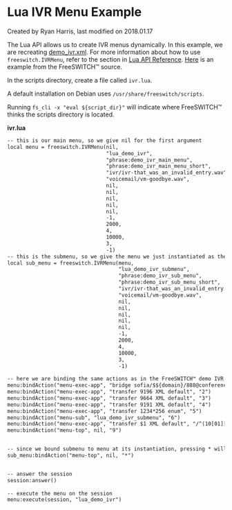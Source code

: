 
# Lua IVR Menu Example 

 Created by  Ryan Harris, last modified on 2018.01.17

The Lua API allows us to create IVR menus dynamically. In this example, we are recreating [demo\_ivr.xml](https://freeswitch.org/stash/projects/FS/repos/freeswitch/browse/conf/vanilla/ivr%5Fmenus/demo%5Fivr.xml). For more information about how to use `freeswitch.IVRMenu`, refer to the section in [Lua API Reference](../index.mdx#freeswitchivrmenu). [Here](https://freeswitch.org/stash/projects/FS/repos/freeswitch/browse/scripts/lua/lua%5Fivr.lua) is an example from the FreeSWITCH™ source.

  
In the scripts directory, create a file called `ivr.lua`.

A default installation on Debian uses `/usr/share/freeswitch/scripts`.

Running `fs_cli -x "eval ${script_dir}"` will indicate where FreeSWITCH™ thinks the scripts directory is located. 

**ivr.lua**

```xml
-- this is our main menu, so we give nil for the first argument
local menu = freeswitch.IVRMenu(nil,
                                "lua_demo_ivr",
                                "phrase:demo_ivr_main_menu",
                                "phrase:demo_ivr_main_menu_short", 
                                "ivr/ivr-that_was_an_invalid_entry.wav", 
                                "voicemail/vm-goodbye.wav", 
                                nil,
                                nil, 
                                nil, 
                                nil, 
                                nil,
                                -1,
                                2000,
                                4,
                                10000,
                                3,
                                -1)
-- this is the submenu, so we give the menu we just instantiated as the first argument
local sub_menu = freeswitch.IVRMenu(menu,
                                    "lua_demo_ivr_submenu",
                                    "phrase:demo_ivr_sub_menu",
                                    "phrase:demo_ivr_sub_menu_short",
                                    "ivr/ivr-that_was_an_invalid_entry.wav",
                                    "voicemail/vm-goodbye.wav",
                                    nil,
                                    nil,
                                    nil,
                                    nil,
                                    nil,
                                    -1,
                                    2000,
                                    4,
                                    10000,
                                    3,
                                    -1)
 
-- here we are binding the same actions as in the FreeSWITCH™ demo IVR
menu:bindAction("menu-exec-app", "bridge sofia/$${domain}/888@conference.freeswitch.org", "1")
menu:bindAction("menu-exec-app", "transfer 9196 XML default", "2")
menu:bindAction("menu-exec-app", "transfer 9664 XML default", "3")
menu:bindAction("menu-exec-app", "transfer 9191 XML default", "4")
menu:bindAction("menu-exec-app", "transfer 1234*256 enum", "5")
menu:bindAction("menu-sub", "lua_demo_ivr_submenu", "6")
menu:bindAction("menu-exec-app", "transfer $1 XML default", "/^(10[01][0-9])$/")
menu:bindAction("menu-top", nil, "9")


-- since we bound submenu to menu at its instantiation, pressing * will go back to menu
sub_menu:bindAction("menu-top", nil, "*")


-- answer the session
session:answer()
 
-- execute the menu on the session
menu:execute(session, "lua_demo_ivr")
```


